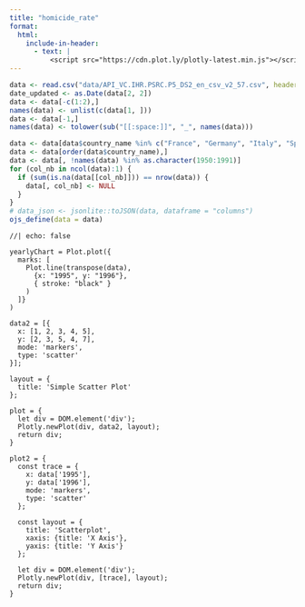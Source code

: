 ```yaml
---
title: "homicide_rate"
format: 
  html:
    include-in-header:
      - text: |
          <script src="https://cdn.plot.ly/plotly-latest.min.js"></script>
---
```


```r
data <- read.csv("data/API_VC.IHR.PSRC.P5_DS2_en_csv_v2_57.csv", header = FALSE, comment.char = "#")
date_updated <- as.Date(data[2, 2])
data <- data[-c(1:2),]
names(data) <- unlist(c(data[1, ]))
data <- data[-1,]
names(data) <- tolower(sub("[[:space:]]", "_", names(data)))

data <- data[data$country_name %in% c("France", "Germany", "Italy", "Spain", "Switzerland", "United Kingdom"), ]
data <- data[order(data$country_name),]
data <- data[, !names(data) %in% as.character(1950:1991)]
for (col_nb in ncol(data):1) {
  if (sum(is.na(data[[col_nb]])) == nrow(data)) {
    data[, col_nb] <- NULL
  }
}
# data_json <- jsonlite::toJSON(data, dataframe = "columns")
ojs_define(data = data)
```

```ojs
//| echo: false

yearlyChart = Plot.plot({
  marks: [
    Plot.line(transpose(data), 
      {x: "1995", y: "1996"}, 
      { stroke: "black" }
    )
  ]}
)
```

```ojs

data2 = [{
  x: [1, 2, 3, 4, 5],
  y: [2, 3, 5, 4, 7],
  mode: 'markers',
  type: 'scatter'
}];

layout = {
  title: 'Simple Scatter Plot'
};

plot = {
  let div = DOM.element('div');
  Plotly.newPlot(div, data2, layout);
  return div;
}

```

```ojs
plot2 = {
  const trace = {
    x: data['1995'],
    y: data['1996'],
    mode: 'markers',
    type: 'scatter'
  };

  const layout = {
    title: 'Scatterplot',
    xaxis: {title: 'X Axis'},
    yaxis: {title: 'Y Axis'}
  };

  let div = DOM.element('div');
  Plotly.newPlot(div, [trace], layout);
  return div;
}
```
